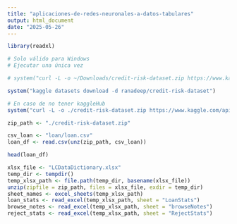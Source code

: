 ```yaml
---
title: "aplicaciones-de-redes-neuronales-a-datos-tabulares"
output: html_document
date: "2025-05-26"
---
```


```r
library(readxl)
```


```r
# Solo válido para Windows
# Ejecutar una única vez

# system("curl -L -o ~/Downloads/credit-risk-dataset.zip https://www.kaggle.com/api/v1/datasets/download/ranadeep/credit-risk-dataset")

system("kaggle datasets download -d ranadeep/credit-risk-dataset")

```

```r
# En caso de no tener kaggleHub
system("curl -L -o ./credit-risk-dataset.zip https://www.kaggle.com/api/v1/datasets/download/ranadeep/credit-risk-dataset")
```

```r
zip_path <- "./credit-risk-dataset.zip"
```

```r

csv_loan <- "loan/loan.csv"
loan_df <- read.csv(unz(zip_path, csv_loan))
```
```r
head(loan_df)
```

```r

xlsx_file <- "LCDataDictionary.xlsx"
temp_dir <- tempdir()
temp_xlsx_path <- file.path(temp_dir, basename(xlsx_file))
unzip(zipfile = zip_path, files = xlsx_file, exdir = temp_dir)
sheet_names <- excel_sheets(temp_xlsx_path)
loan_stats <- read_excel(temp_xlsx_path, sheet = "LoanStats")
browse_notes <- read_excel(temp_xlsx_path, sheet = "browseNotes")
reject_stats <- read_excel(temp_xlsx_path, sheet = "RejectStats")
```


